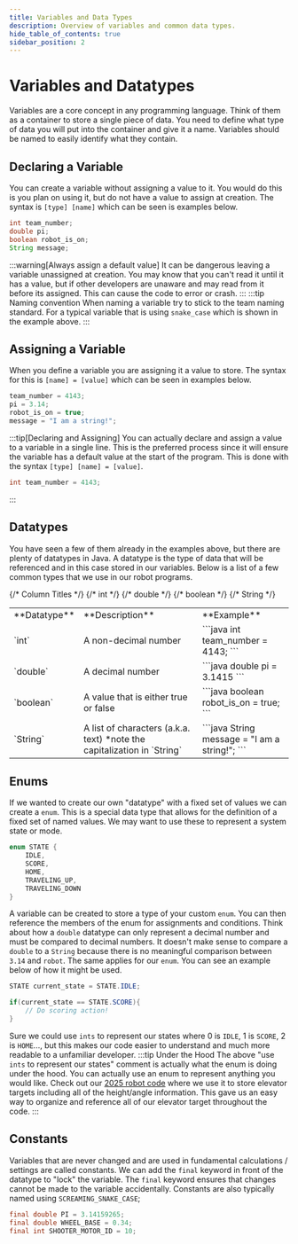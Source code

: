 ```yaml
---
title: Variables and Data Types
description: Overview of variables and common data types.
hide_table_of_contents: true
sidebar_position: 2
---
```


# Variables and Datatypes
Variables are a core concept in any programming language. Think of them as a container to store a single piece of data. You need to define what type of data you will put into the container and give it a name. Variables should be named to easily identify what they contain.

## Declaring a Variable
You can create a variable without assigning a value to it. You would do this is you plan on using it, but do not have a value to assign at creation. The syntax is `[type] [name]` which can be seen is examples below.
```java
int team_number;
double pi;
boolean robot_is_on;
String message;
```
:::warning[Always assign a default value]
It can be dangerous leaving a variable unassigned at creation. You may know that you can't read it until it has a value, but if other developers are unaware and may read from it before its assigned. This can cause the code to error or crash.
:::
:::tip Naming convention
When naming a variable try to stick to the team naming standard. For a typical variable that is using `snake_case` which is shown in the example above.
:::

## Assigning a Variable
When you define a variable you are assigning it a value to store. The syntax for this is `[name] = [value]` which can be seen in examples below.
```java
team_number = 4143;
pi = 3.14;
robot_is_on = true;
message = "I am a string!";
```
:::tip[Declaring and Assigning]
You can actually declare and assign a value to a variable in a single line. This is the preferred process since it will ensure the variable has a default value at the start of the program. This is done with the syntax `[type] [name] = [value]`.
```java
int team_number = 4143;
```
:::

## Datatypes
You have seen a few of them already in the examples above, but there are plenty of datatypes in Java. A datatype is the type of data that will be referenced and in this case stored in our variables. Below is a list of a few common types that we use in our robot programs.
<table>
<tr>
{/* Column Titles */}
<td> **Datatype** </td>
<td> **Description** </td>
<td> **Example** </td>
</tr>
<tr>
{/* int */}
<td style={{textAlign: 'center', fontSize: 20}}> `int` </td>
<td> A non-decimal number </td>
<td>
```java
int team_number = 4143;
```
</td>
</tr>
<tr>
{/* double */}
<td style={{textAlign: 'center', fontSize: 20}}> `double` </td>
<td> A decimal number </td>
<td>
```java
double pi = 3.1415
```
</td>
</tr>
<tr>
{/* boolean */}
<td style={{textAlign: 'center', fontSize: 20}}> `boolean` </td>
<td> A value that is either true or false </td>
<td>
```java
boolean robot_is_on = true;
```
</td>
</tr>
<tr>
{/* String */}
<td style={{textAlign: 'center', fontSize: 20}}> `String` </td>
<td> A list of characters (a.k.a. text) *note the capitalization in `String` </td>
<td>
```java
String message = "I am a string!";
```
</td>
</tr>
</table>

## Enums
If we wanted to create our own "datatype" with a fixed set of values we can create a `enum`. This is a special data type that allows for the definition of a fixed set of named values. We may want to use these to represent a system state or mode.
```java
enum STATE {
    IDLE,
    SCORE,
    HOME,
    TRAVELING_UP,
    TRAVELING_DOWN
}
```
A variable can be created to store a type of your custom `enum`. You can then reference the members of the enum for assignments and conditions. Think about how a `double` datatype can only represent a decimal number and must be compared to decimal numbers. It doesn't make sense to compare a `double` to a `String` because there is no meaningful comparison between `3.14` and `robot`. The same applies for our `enum`. You can see an example below of how it might be used.
```java
STATE current_state = STATE.IDLE;

if(current_state == STATE.SCORE){
    // Do scoring action!
}
```
Sure we could use `ints` to represent our states where 0 is `IDLE`, 1 is `SCORE`, 2 is `HOME`..., but this makes our code easier to understand and much more readable to a unfamiliar developer.
:::tip Under the Hood
The above "use `ints` to represent our states" comment is actually what the enum is doing under the hood. You can actually use an enum to represent anything you would like. Check out our [2025 robot code](https://github.com/FRC-Team-4143/mainbot-2025/blob/develop/src/main/java/frc/lib/ElevatorTargets.java) where we use it to store elevator targets including all of the height/angle information. This gave us an easy way to organize and reference all of our elevator target throughout the code.
:::

## Constants
Variables that are never changed and are used in fundamental calculations / settings are called constants. We can add the `final` keyword in front of the datatype to "lock" the variable. The `final` keyword ensures that changes cannot be made to the variable accidentally. Constants are also typically named using `SCREAMING_SNAKE_CASE`;
```java
final double PI = 3.14159265;
final double WHEEL_BASE = 0.34;
final int SHOOTER_MOTOR_ID = 10;
```